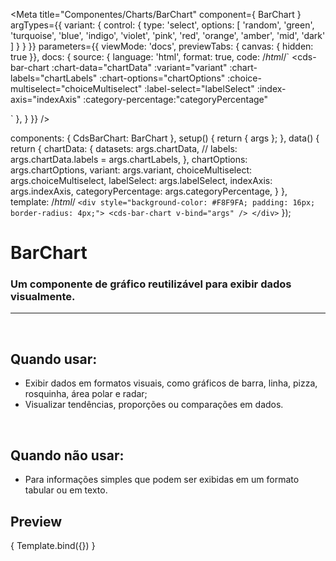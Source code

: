
<Meta
  title="Componentes/Charts/BarChart"
  component={ BarChart }
  argTypes={{
    variant: {
      control: {
        type: 'select',
        options: [
          'random',
          'green',
          'turquoise',
          'blue',
          'indigo',
          'violet',
          'pink',
          'red',
          'orange',
          'amber',
          'mid',
          'dark'
        ]
      }
    }
	}}
  parameters={{
    viewMode: 'docs',
    previewTabs: { canvas: { hidden: true }},
    docs: {
      source: {
        language: 'html',
        format: true,
        code: /*html*/`
<cds-bar-chart
  :chart-data="chartData"
  :variant="variant"
  :chart-labels="chartLabels"
  :chart-options="chartOptions"
  :choice-multiselect="choiceMultiselect"
  :label-select="labelSelect"
  :index-axis="indexAxis"
  :category-percentage:"categoryPercentage"
>
</cds-bar-chart>`
      },
    }
  }}
/>

  components: { CdsBarChart: BarChart },
  setup() {
    return { args };
  },
  data() {
    return {
      chartData: {
        datasets: args.chartData,
        // labels: args.chartData.labels = args.chartLabels,
      },
      chartOptions: args.chartOptions,
      variant: args.variant,
      choiceMultiselect: args.choiceMultiselect,
      labelSelect: args.labelSelect,
      indexAxis: args.indexAxis,
      categoryPercentage: args.categoryPercentage,
    }
  },
  template: /*html*/ `
    <div style="background-color: #F8F9FA; padding: 16px; border-radius: 4px;">
      <cds-bar-chart
        v-bind="args"
      />
    </div>
  `
});

# BarChart

### Um componente de gráfico reutilizável para exibir dados visualmente.
---
<br />

## Quando usar:
- Exibir dados em formatos visuais, como gráficos de barra, linha, pizza, rosquinha, área polar e radar;
- Visualizar tendências, proporções ou comparações em dados.

<br />

## Quando não usar:
- Para informações simples que podem ser exibidas em um formato tabular ou em texto.

## Preview

<Canvas>
  <Story
    name="BarChart"
    args={{
      chartLabels: ['Janeiro','Fevereiro','Março', 'Abril', 'Maio'],
      variant: 'green',
      chartData: [
				{				
          name: 'Ecocardiograma',
          datasets: [
            {
              label: 'Realizado',
              data: [50, 50, 50, 50, 50],
            },
            {
              label: 'Pendente',
              data: [200, 180, 250, 190, 280],
            },
            {
              label: 'Não realizado',
              data: [38, 84, 120, 90, 185],
            }
          ]					
				},
				{ 			
          name: 'Raio-X',
          datasets: [
            {
              label: 'Realizado',
              data: [120, 220, 180, 320, 150],
            },
            {
              label: 'Pendente',
              data: [98, 145, 160, 190, 175],
            },
            {
              label: 'Não realizado',
              data: [49, 84, 120, 78, 130],
            }
          ]				
				},
				{ 					
          name: 'Tomografia',
          datasets: [
            {
              label: 'Realizado',
              data: [55, 40, 33, 90, 120],
            },
            {
              label: 'Pendente',
              data: [25, 30, 90, 45, 20],
            },
            {
              label: 'Não realizado',
              data: [38, 84, 120, 90, 45],
            }
          ]				
				}
			],
      indexAxis: 'x',
      categoryPercentage: 0.9,
      choiceMultiselect: true,
      labelSelect: 'Exames',
    }}
  >
    { Template.bind({}) }
  </Story>
</Canvas>

<ArgsTable story="BarChart" />

